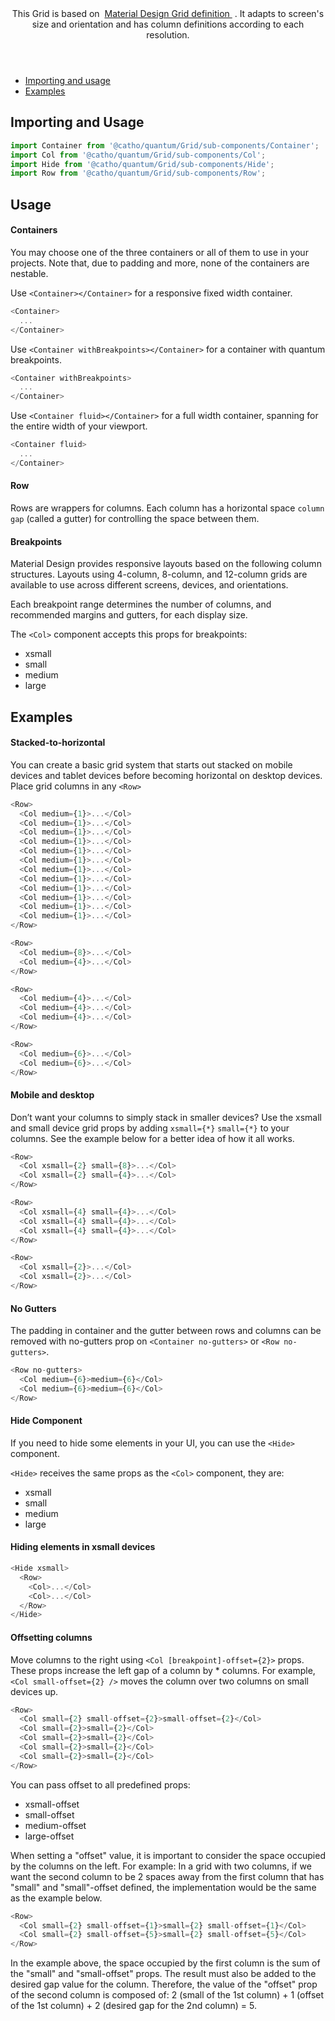 


<Meta title="Foundation/Grid" />

<Header title="Grid">
  This Grid is based on&nbsp;
    <a href="https://material.io/design/layout/responsive-layout-grid.html">
    Material Design Grid definition
    </a>
    &nbsp;. It adapts to screen's size and orientation and has column
    definitions according to each resolution.
</Header>

- [Importing and usage](#importing)
- [Examples](#examples)

## <a id="importing"></a>Importing and Usage

```js
import Container from '@catho/quantum/Grid/sub-components/Container';
import Col from '@catho/quantum/Grid/sub-components/Col';
import Hide from '@catho/quantum/Grid/sub-components/Hide';
import Row from '@catho/quantum/Grid/sub-components/Row';
```

## Usage

#### Containers

You may choose one of the three containers or all of them to use in your projects.
Note that, due to padding and more, none of the containers are nestable.

Use `<Container></Container>` for a responsive fixed width
container.

```js
<Container>
  ...
</Container>
```

Use `<Container withBreakpoints></Container>`
for a container with quantum breakpoints.

```js
<Container withBreakpoints>
  ...
</Container>
```

Use `<Container fluid></Container>` for a full width
container, spanning for the entire width of your viewport.

```js
<Container fluid>
  ...
</Container>
```

#### Row

Rows are wrappers for columns. Each column has a horizontal space `column gap`
(called a gutter) for controlling the space between them.

#### Breakpoints

Material Design provides responsive layouts based on the following column
structures. Layouts using 4-column, 8-column, and 12-column grids are
available to use across different screens, devices, and orientations.

Each breakpoint range determines the number of columns, and recommended
margins and gutters, for each display size.

<SizesTable />

The `<Col>` component accepts this props for breakpoints:

<ul>
  <li>xsmall</li>
  <li>small</li>
  <li>medium</li>
  <li>large</li>
</ul>

## <a id="examples"></a>Examples

#### Stacked-to-horizontal

You can create a basic grid system that starts out stacked on mobile
devices and tablet devices before becoming horizontal on desktop devices.
Place grid columns in any `<Row>`

<HorizontalExample />

```js
<Row>
  <Col medium={1}>...</Col>
  <Col medium={1}>...</Col>
  <Col medium={1}>...</Col>
  <Col medium={1}>...</Col>
  <Col medium={1}>...</Col>
  <Col medium={1}>...</Col>
  <Col medium={1}>...</Col>
  <Col medium={1}>...</Col>
  <Col medium={1}>...</Col>
  <Col medium={1}>...</Col>
  <Col medium={1}>...</Col>
  <Col medium={1}>...</Col>
</Row>

<Row>
  <Col medium={8}>...</Col>
  <Col medium={4}>...</Col>
</Row>

<Row>
  <Col medium={4}>...</Col>
  <Col medium={4}>...</Col>
  <Col medium={4}>...</Col>
</Row>

<Row>
  <Col medium={6}>...</Col>
  <Col medium={6}>...</Col>
</Row>
```


#### Mobile and desktop

Don’t want your columns to simply stack in smaller devices? Use the xsmall
and small device grid props by adding `xsmall={*}`
`small={*}` to your columns. See the example below for a
better idea of how it all works.

<MobileDesktopExample/>

```js
<Row>
  <Col xsmall={2} small={8}>...</Col>
  <Col xsmall={2} small={4}>...</Col>
</Row>

<Row>
  <Col xsmall={4} small={4}>...</Col>
  <Col xsmall={4} small={4}>...</Col>
  <Col xsmall={4} small={4}>...</Col>
</Row>

<Row>
  <Col xsmall={2}>...</Col>
  <Col xsmall={2}>...</Col>
</Row>
```


#### No Gutters

The padding in container and the gutter between rows and columns can be
removed with no-gutters prop on `<Container no-gutters>` or `<Row no-gutters>`.

<NoGuttersExample />

```js
<Row no-gutters>
  <Col medium={6}>medium={6}</Col>
  <Col medium={6}>medium={6}</Col>
</Row>
```

#### Hide Component

If you need to hide some elements in your UI, you can use the
`<Hide>` component.

`<Hide>` receives the same props as the
`<Col>` component, they are:

<ul>
  <li>xsmall</li>
  <li>small</li>
  <li>medium</li>
  <li>large</li>
</ul>

#### Hiding elements in xsmall devices

<HideExample /> 

```js
<Hide xsmall>
  <Row>
    <Col>...</Col>
    <Col>...</Col>
  </Row>
</Hide>
```

#### Offsetting columns

Move columns to the right using 
`<Col [breakpoint]-offset={2}>` props. These props increase
the left gap of a column by * columns. For example,
`<Col small-offset={2} />` moves the column over two
columns on small devices up.

<OffsetExample />

```js
<Row>
  <Col small={2} small-offset={2}>small-offset={2}</Col>
  <Col small={2}>small={2}</Col>
  <Col small={2}>small={2}</Col>
  <Col small={2}>small={2}</Col>
  <Col small={2}>small={2}</Col>
</Row>
```

You can pass offset to all predefined props:

<ul>
  <li>xsmall-offset</li>
  <li>small-offset</li>
  <li>medium-offset</li>
  <li>large-offset</li>
</ul>

When setting a "offset" value, it is important to consider the space occupied by the columns on the left. For example: In a grid with two columns, if we want the second column to be 2 spaces away from the first column that has "small" and "small"-offset defined, the implementation would be the same as the example below.

<OffsetWithTwoColumnsExample />

```js
<Row>
  <Col small={2} small-offset={1}>small={2} small-offset={1}</Col>
  <Col small={2} small-offset={5}>small={2} small-offset={5}</Col>
</Row>
```

In the example above, the space occupied by the first column is the sum of the "small" and "small-offset" props. The result must also be added to the desired gap value for the column. Therefore, the value of the "offset" prop of the second column is composed of: 2 (small of the 1st column) + 1 (offset of the 1st column) + 2 (desired gap for the 2nd column) = 5.